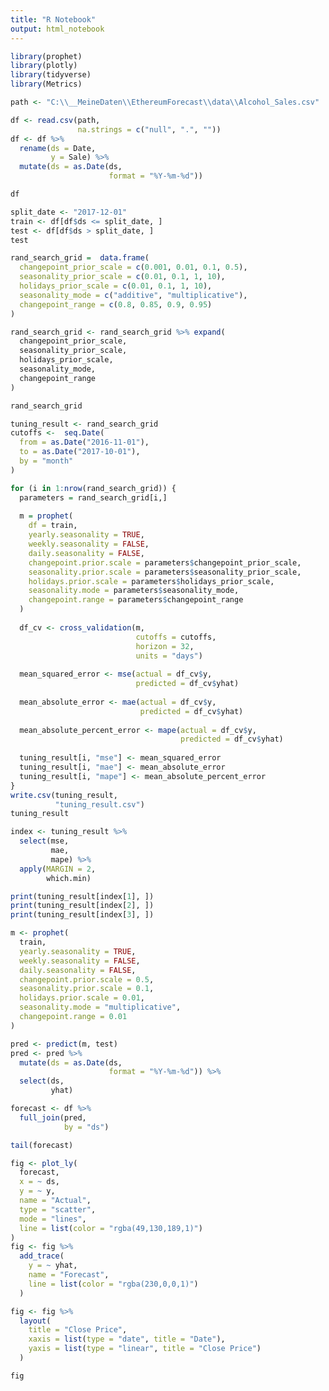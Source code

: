 ```yaml
---
title: "R Notebook"
output: html_notebook
---
```


```r
library(prophet)
library(plotly)
library(tidyverse)
library(Metrics)
```


```r
path <- "C:\\__MeineDaten\\EthereumForecast\\data\\Alcohol_Sales.csv"

df <- read.csv(path,
               na.strings = c("null", ".", ""))
df <- df %>%
  rename(ds = Date,
         y = Sale) %>%
  mutate(ds = as.Date(ds,
                      format = "%Y-%m-%d"))

df
```


```r
split_date <- "2017-12-01"
train <- df[df$ds <= split_date, ]
test <- df[df$ds > split_date, ]
test
```
```r
rand_search_grid =  data.frame(
  changepoint_prior_scale = c(0.001, 0.01, 0.1, 0.5),
  seasonality_prior_scale = c(0.01, 0.1, 1, 10),
  holidays_prior_scale = c(0.01, 0.1, 1, 10),
  seasonality_mode = c("additive", "multiplicative"),
  changepoint_range = c(0.8, 0.85, 0.9, 0.95)
)

rand_search_grid <- rand_search_grid %>% expand(
  changepoint_prior_scale,
  seasonality_prior_scale,
  holidays_prior_scale,
  seasonality_mode,
  changepoint_range
)

rand_search_grid
```
```r
tuning_result <- rand_search_grid
cutoffs <-  seq.Date(
  from = as.Date("2016-11-01"),
  to = as.Date("2017-10-01"),
  by = "month"
)

for (i in 1:nrow(rand_search_grid)) {
  parameters = rand_search_grid[i,]
  
  m = prophet(
    df = train,
    yearly.seasonality = TRUE,
    weekly.seasonality = FALSE,
    daily.seasonality = FALSE,
    changepoint.prior.scale = parameters$changepoint_prior_scale,
    seasonality.prior.scale = parameters$seasonality_prior_scale,
    holidays.prior.scale = parameters$holidays_prior_scale,
    seasonality.mode = parameters$seasonality_mode,
    changepoint.range = parameters$changepoint_range
  )
  
  df_cv <- cross_validation(m,
                            cutoffs = cutoffs,
                            horizon = 32,
                            units = "days")
  
  mean_squared_error <- mse(actual = df_cv$y,
                            predicted = df_cv$yhat)
  
  mean_absolute_error <- mae(actual = df_cv$y,
                             predicted = df_cv$yhat)
  
  mean_absolute_percent_error <- mape(actual = df_cv$y,
                                      predicted = df_cv$yhat)
  
  tuning_result[i, "mse"] <- mean_squared_error
  tuning_result[i, "mae"] <- mean_absolute_error
  tuning_result[i, "mape"] <- mean_absolute_percent_error
}
write.csv(tuning_result,
          "tuning_result.csv")
tuning_result
```


```r
index <- tuning_result %>%
  select(mse,
         mae,
         mape) %>%
  apply(MARGIN = 2,
        which.min)

print(tuning_result[index[1], ])
print(tuning_result[index[2], ])
print(tuning_result[index[3], ])
```


```r
m <- prophet(
  train,
  yearly.seasonality = TRUE,
  weekly.seasonality = FALSE,
  daily.seasonality = FALSE,
  changepoint.prior.scale = 0.5,
  seasonality.prior.scale = 0.1,
  holidays.prior.scale = 0.01,
  seasonality.mode = "multiplicative",
  changepoint.range = 0.01
)

pred <- predict(m, test)
pred <- pred %>%
  mutate(ds = as.Date(ds,
                      format = "%Y-%m-%d")) %>%
  select(ds,
         yhat)

forecast <- df %>%
  full_join(pred,
            by = "ds")

tail(forecast)
```
```r
fig <- plot_ly(
  forecast,
  x = ~ ds,
  y = ~ y,
  name = "Actual",
  type = "scatter",
  mode = "lines",
  line = list(color = "rgba(49,130,189,1)")
)
fig <- fig %>%
  add_trace(
    y = ~ yhat,
    name = "Forecast",
    line = list(color = "rgba(230,0,0,1)")
  )

fig <- fig %>%
  layout(
    title = "Close Price",
    xaxis = list(type = "date", title = "Date"),
    yaxis = list(type = "linear", title = "Close Price")
  )

fig
```


